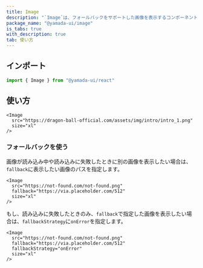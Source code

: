 ```yaml
---
title: Image
description: "`Image`は、フォールバックをサポートした画像を表示するコンポーネントです。"
package_name: "@yamada-ui/image"
is_tabs: true
with_description: true
tab: 使い方
---
```


## インポート

```ts
import { Image } from "@yamada-ui/react"
```

## 使い方

```tsx
<Image
  src="https://dragon-ball-official.com/assets/img/intro/intro_1.png"
  size="xl"
/>
```

### フォールバックを使う

画像が読み込み中や読み込みに失敗したときに別の画像を表示したい場合は、`fallback`に表示したい画像のパスを指定します。

```tsx
<Image
  src="https://not-found.com/not-found.png"
  fallback="https://via.placeholder.com/512"
  size="xl"
/>
```

もし、読み込みに失敗したときのみ、`fallback`で指定した画像を表示したい場合は、`fallbackStrategy`に`onError`を指定します。

```tsx
<Image
  src="https://not-found.com/not-found.png"
  fallback="https://via.placeholder.com/512"
  fallbackStrategy="onError"
  size="xl"
/>
```
